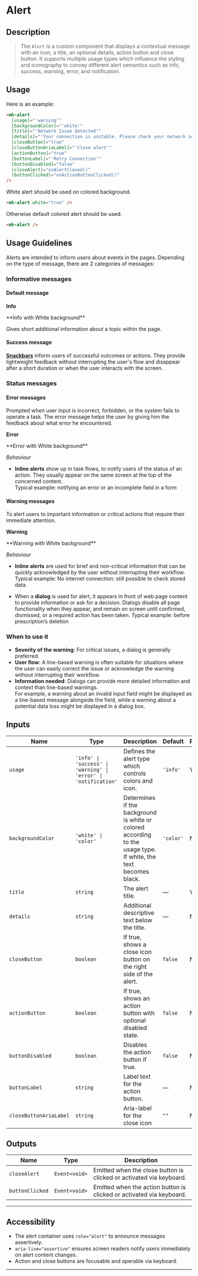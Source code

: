 
<Meta title="Custom Components/Alert" />

# Alert

## Description

> The `Alert` is a custom component that displays a contextual message with an icon, a title, an optional details, action button and close button.
> It supports multiple usage types which influence the styling and iconography to convey different alert semantics such as info, success, warning, error, and notification.

## Usage

Here is an example:

```html
<mh-alert
  [usage]="'warning'"
  [backgroundColor]="'white'"
  [title]="'Network Issue Detected'"
  [details]="'Your connection is unstable. Please check your network settings.'"
  [closeButton]="true"
  [closeButtonAriaLabel]="'Close alert'"
  [actionButton]="true"
  [buttonLabel]="'Retry Connection'"
  [buttonDisabled]="false"
  (closeAlert)="onAlertClosed()"
  (buttonClicked)="onActionButtonClicked()"
/>
```

White alert should be used on colored background.

```html
<mh-alert white="true" />
```

Otherwise default colored alert should be used.

```html
<mh-alert />
```

## Usage Guidelines

Alerts are intended to inform users about events in the pages. Depending on the type of message, there are 2 categories of messages:

### Informative messages

#### Default message

**Info**

<Canvas of={AlertStories.Info} sourceState="none" />
**Info with White background**
<Canvas of={AlertStories.InfoWhiteBackground} sourceState="none" />

Gives short additional information about a topic within the page.<br />

#### Success message

<a href="/?path=/docs/angular-components-snackbar--docs">**Snackbars**</a> inform users of successful outcomes or actions.
They provide lightweight feedback without interrupting the user's flow and disappear after a short duration or when the user
interacts with the screen.

### Status messages

#### Error messages

Prompted when user input is incorrect, forbidden, or the system fails to operate a task. The error message helps the user by giving him the feedback about what error he encountered.

**Error**

<Canvas of={AlertStories.Error} sourceState="none" />
**Error with White background**
<Canvas of={AlertStories.ErrorWhiteBackground} sourceState="none" />

_Behaviour_

- **Inline alerts** show up in task flows, to notify users of the status of an action. They usually appear on the same screen at the top of the concerned content.<br />
  Typical example: notifying an error or an incomplete field in a form

#### Warning messages

To alert users to important information or critical actions that require their immediate attention.

**Warning**

<Canvas of={AlertStories.Warning} sourceState="none" />
**Warning with White background**
<Canvas of={AlertStories.WarningWhiteBackground} sourceState="none" />

_Behaviour_

- **Inline alerts** are used for brief and non-critical information that can be quickly acknowledged by the user without interrupting their workflow.<br />
  Typical example: No internet connection: still possible to check stored data

- When a **dialog** is used for alert, it appears in front of web page content to provide information or ask for a decision. Dialogs disable all page functionality when they appear, and remain on screen until confirmed, dismissed, or a required action has been taken.
  Typical example: before prescription’s deletion

### When to use it

- **Severity of the warning**: For critical issues, a dialog is generally preferred.
- **User flow**: A line-based warning is often suitable for situations where the user can easily correct the issue or acknowledge the warning without interrupting their workflow.
- **Information needed**: Dialogs can provide more detailed information and context than line-based warnings. <br />
  For example, a warning about an invalid input field might be displayed as a line-based message alongside the field, while a warning about a potential data loss might be displayed in a dialog box.

## Inputs

<table>
  <thead>
    <tr>
      <th>Name</th>
      <th>Type</th>
      <th>Description</th>
      <th>Default</th>
      <th>Required</th>
    </tr>
  </thead>
  <tbody>
    <tr>
      <td>
        <code>usage</code>
      </td>
      <td>
        <code>'info' | 'success' | 'warning' | 'error' | 'notification'</code>
      </td>
      <td>Defines the alert type which controls colors and icon.</td>
      <td>
        <code>'info'</code>
      </td>
      <td>Yes</td>
    </tr>
    <tr>
      <td>
        <code>backgroundColor</code>
      </td>
      <td>
        <code>'white' | 'color'</code>
      </td>
      <td>
        Determines if the background is white or colored according to the usage type. If white, the text becomes black.
      </td>
      <td>
        <code>'color'</code>
      </td>
      <td>No</td>
    </tr>
    <tr>
      <td>
        <code>title</code>
      </td>
      <td>
        <code>string</code>
      </td>
      <td>The alert title.</td>
      <td>—</td>
      <td>Yes</td>
    </tr>
    <tr>
      <td>
        <code>details</code>
      </td>
      <td>
        <code>string</code>
      </td>
      <td>Additional descriptive text below the title.</td>
      <td>—</td>
      <td>No</td>
    </tr>
    <tr>
      <td>
        <code>closeButton</code>
      </td>
      <td>
        <code>boolean</code>
      </td>
      <td>If true, shows a close icon button on the right side of the alert.</td>
      <td>
        <code>false</code>
      </td>
      <td>No</td>
    </tr>
    <tr>
      <td>
        <code>actionButton</code>
      </td>
      <td>
        <code>boolean</code>
      </td>
      <td>If true, shows an action button with optional disabled state.</td>
      <td>
        <code>false</code>
      </td>
      <td>No</td>
    </tr>
    <tr>
      <td>
        <code>buttonDisabled</code>
      </td>
      <td>
        <code>boolean</code>
      </td>
      <td>Disables the action button if true.</td>
      <td>
        <code>false</code>
      </td>
      <td>No</td>
    </tr>
    <tr>
      <td>
        <code>buttonLabel</code>
      </td>
      <td>
        <code>string</code>
      </td>
      <td>Label text for the action button.</td>
      <td>—</td>
      <td>No</td>
    </tr>
    <tr>
      <td>
        <code>closeButtonAriaLabel</code>
      </td>
      <td>
        <code>string</code>
      </td>
      <td>Aria-label for the close icon</td>
      <td>
        <code>""</code>
      </td>
      <td>No</td>
    </tr>
  </tbody>
</table>

## Outputs

<table>
  <thead>
    <tr>
      <th>Name</th>
      <th>Type</th>
      <th>Description</th>
    </tr>
  </thead>
  <tbody>
    <tr>
      <td>
        <code>closeAlert</code>
      </td>
      <td>
        <code>Event&lt;void&gt;</code>
      </td>
      <td>Emitted when the close button is clicked or activated via keyboard.</td>
    </tr>
    <tr>
      <td>
        <code>buttonClicked</code>
      </td>
      <td>
        <code>Event&lt;void&gt;</code>
      </td>
      <td>Emitted when the action button is clicked or activated via keyboard.</td>
    </tr>
  </tbody>
</table>

---

## Accessibility

- The alert container uses `role="alert"` to announce messages assertively.
- `aria-live="assertive"` ensures screen readers notify users immediately on alert content changes.
- Action and close buttons are focusable and operable via keyboard.

---
